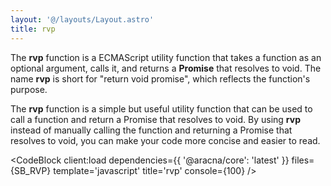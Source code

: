 ```yaml
---
layout: '@/layouts/Layout.astro'
title: rvp
---
```



The **rvp** function is a ECMAScript utility function that takes a function as an optional argument, calls it, and returns a **Promise** that resolves to void. The name **rvp** is short for "return void promise", which reflects the function's purpose.

The **rvp** function is a simple but useful utility function that can be used to call a function and return a Promise that resolves to void. By using **rvp** instead of manually calling the function and returning a Promise that resolves to void, you can make your code more concise and easier to read.

<CodeBlock
  client:load
  dependencies={{ '@aracna/core': 'latest' }}
  files={SB_RVP}
  template='javascript'
  title='rvp'
  console={100}
/>
